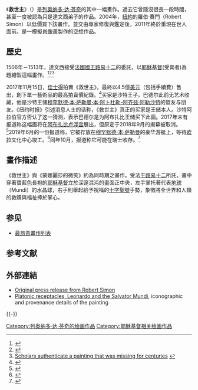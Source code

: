 {{noteTA
|1=zh-cn:李奥纳多; zh-tw:李奧納多; zh-hk:李安納度;
|2=zh-cn:达·芬奇; zh-tw:達文西; zh-hk:達文西;
|3=zh-cn:罗伯特·西蒙; zh-tw:羅伯·賽門;
}}
{{otheruse|救世主}}
{{Infobox Painting
| title           = 救世主<br>Salvator Mundi
| image_file      = Leonardo da Vinci, Salvator Mundi, c.1500, oil on walnut, 45.4 × 65.6 cm.jpg
| alt             = See adjacent text.
| image_size      = 250px
| artist          = [[列奥纳多·达·芬奇|列奥纳多·达·芬奇]]
| year            = {{circa|1490年－1519年}}
| type            = [[胡桃|胡桃木]]版上的[[油畫|油畫]]
| height_metric   = 45.4
| width_metric    = 65.6
| height_imperial = 25.8
| width_imperial  = 19.2
| owner           = 由{{le|阿布達比文化旅遊局|Abu Dhabi Department of Culture & Tourism}}為[[阿布達比羅浮宮|阿布達比羅浮宮]]收購。目前為[[穆罕默德·本·薩勒曼|穆罕默德·本·薩勒曼]]所擁有。<ref>{{cite news |last1=Kazakina |first1=Katya |title=Da Vinci's $450 Million Masterpiece Is Kept on Saudi Prince's Yacht: Artnet |url=https://www.bloomberg.com/news/articles/2019-06-10/da-vinci-s-450-million-masterpiece-kept-on-mbs-s-yacht-artnet |access-date=11 June 2019 |publisher=Bloomberg |date=11 June 2019 |ref=1 |archive-date=2019-07-04 |archive-url=https://web.archive.org/web/20190704143454/https://www.bloomberg.com/news/articles/2019-06-10/da-vinci-s-450-million-masterpiece-kept-on-mbs-s-yacht-artnet |dead-url=no }}</ref>
| city            =
| museum          =
}}

《'''救世主'''》（{{lang-it|Salvator Mundi}}）是[[列奥纳多·达·芬奇|列奥纳多·达·芬奇]]的其中一幅畫作。過去它曾隱沒很長一段時間，甚至一度被認為只是達文西弟子的作品。2004年，[[紐約|紐約]]的羅伯·賽門（Robert Simon）以低價買下該畫作。並交由專家修復與鑑定後，2011年終於重現在世人面前。是一模擬[[肖像畫|肖像畫]]製作的空想作品。

== 歷史 ==
1506年－1513年，達文西接受[[法國國王|法國國王]][[路易十二|路易十二]]的委託，以[[耶穌|耶穌]][[基督|基督]](受膏者)為題繪製這幅畫作。<ref>{{cite web |last=Esterow |first=Milton |url=http://artnews.com/issues/article.asp?art_id=3345 |title=A Long Lost Leonardo |journal=ARTnews |publisher=ARTnews |date=June 2011 |accessdate=2011-06-30 |deadurl=yes |archiveurl=https://web.archive.org/web/20110709120514/http://artnews.com/issues/article.asp?art_id=3345 |archivedate=2011-07-09 }}</ref><ref>{{cite web |last=BBC News |url=http://www.bbc.co.uk/news/entertainment-arts-14104031 |title=Lost Leonardo Da Vinci painting to go on show |publisher=BBC |date=12 July 2011 |accessdate=2011-07-12 |archive-date=2017-11-16 |archive-url=https://web.archive.org/web/20171116185257/http://www.bbc.co.uk/news/entertainment-arts-14104031 |dead-url=no }}</ref><ref>[http://en.99ys.com/news/20110701/detail_953.shtml Scholars authenticate a painting that was missing for centuries] {{webarchive|url=https://web.archive.org/web/20130526045552/http://en.99ys.com/news/20110701/detail_953.shtml |date=2013-05-26 }}</ref>

2017年11月15日，[[佳士得|佳士得]]拍賣《救世主》，最終以4.5億[[美元|美元]]（包括手續費）售出，創下單一藝術品的最高拍賣價紀錄。<ref>{{Cite news |url=https://www.theguardian.com/artanddesign/2017/nov/15/leonardo-da-vinci-salvator-mundi-auction |title=Leonardo da Vinci painting sells for $450m at auction, smashing records |publisher=The Guardian |date=2017-11-16 |accessdate=2017-11-16 |archive-date=2017-11-16 |archive-url=https://web.archive.org/web/20171116020536/https://www.theguardian.com/artanddesign/2017/nov/15/leonardo-da-vinci-salvator-mundi-auction |dead-url=no }}</ref>买家是沙特王子{{le|巴德尔·本·阿卜杜拉·本·法尔汉|Bader bin Abdullah bin Farhan Al Saud}}。巴德尔此前无艺术收藏，他是沙特王储[[穆罕默德·本·萨勒曼·本·阿卜杜勒-阿齐兹·阿勒沙特|穆罕默德·本·萨勒曼·本·阿卜杜勒-阿齐兹·阿勒沙特]]的盟友与朋友。《纽约时报》引述消息人士的话称，《救世主》真正的买家是王储本人。沙特阿拉伯官方否认了这一猜测，表示巴德尔是为阿布扎比王储买下此画。2017年末有报道称这幅画将在[[阿布扎比卢浮宫|阿布扎比卢浮宫]]展出，但原定于2018年9月的揭幕被取消。<ref>{{Cite news|title=The Da Vinci mystery: why is his $450m masterpiece really being kept under wraps?|url=https://www.theguardian.com/artanddesign/2018/oct/14/leonardo-da-vinci-mystery-why-is-his-450m-masterpiece-really-being-kept-under-wraps-salvator-mundi|newspaper=The Guardian|date=2018-10-14|accessdate=2020-01-19|issn=0261-3077|language=en-GB|first=Jonathan|last=Jones|archive-date=2019-11-09|archive-url=https://web.archive.org/web/20191109181151/https://www.theguardian.com/artanddesign/2018/oct/14/leonardo-da-vinci-mystery-why-is-his-450m-masterpiece-really-being-kept-under-wraps-salvator-mundi|dead-url=no}}</ref>2019年6月的一份报道称，它被存放在[[穆罕默德·本·萨勒曼·本·阿卜杜勒-阿齐兹·阿勒沙特|穆罕默德·本·萨勒曼]]的豪华游艇上，等待[[歐拉_(沙特阿拉伯)|欧拉]]文化中心竣工。<ref>{{Cite web|title=Da Vinci's $450 Million Masterpiece Is Kept on Saudi Prince's Yacht: Artnet|url=https://www.bloomberg.com/news/articles/2019-06-10/da-vinci-s-450-million-masterpiece-kept-on-mbs-s-yacht-artnet|accessdate=2020-01-19|author=Katya Kazakina|date=|format=|work=www.bloomberg.com|publisher=|language=|archive-date=2019-07-04|archive-url=https://web.archive.org/web/20190704143454/https://www.bloomberg.com/news/articles/2019-06-10/da-vinci-s-450-million-masterpiece-kept-on-mbs-s-yacht-artnet|dead-url=no}}</ref>同年10月，报道称它可能在瑞士收存。<ref>{{Cite news|title=The mystery of the missing Leonardo: where is Da Vinci’s $450m Jesus?|url=https://www.theguardian.com/artanddesign/2019/oct/13/leonardo-da-vinci-salvator-mundi-jesus-louvre-exhibition|newspaper=The Observer|date=2019-10-13|accessdate=2020-01-19|issn=0029-7712|language=en-GB|first=Jamie|last=Doward|archive-date=2020-04-18|archive-url=https://web.archive.org/web/20200418063930/https://www.theguardian.com/artanddesign/2019/oct/13/leonardo-da-vinci-salvator-mundi-jesus-louvre-exhibition|dead-url=no}}</ref>

== 畫作描述 ==
《救世主》與《蒙娜麗莎的微笑》約為同時期之畫作。受法王[[路易十二|路易十二]]所託，畫中穿著寶藍色長袍的[[耶穌基督|耶穌基督]]立於深邃混沌的畫面正中央，左手掌托著代表[[地球|地球]]（Mundi）的水晶球，右手則舉起給予祝福的[[十字聖號|十字聖號]]手勢，象徵將全世界和人類的救贖與福祉捧於掌心。

== 参见 ==
* [[最昂貴畫作列表|最昂貴畫作列表]]

== 参考文献 ==
{{Reflist|30em}}

== 外部連結 ==
* [https://web.archive.org/web/20110725021154/http://stacybolton.com/leonardo/SM_LONG.pdf Original press release from Robert Simon]
* [https://web.archive.org/web/20130126101141/http://www.3pipe.net/2011/07/platonic-receptacles-leonardo-and.html Platonic receptacles, Leonardo and the Salvator Mundi], iconographic and provenance details of the painting

{{-}}
{{列奥纳多·达·芬奇}}

[[Category:列奥纳多·达·芬奇的绘画作品|Category:列奥纳多·达·芬奇的绘画作品]]
[[Category:耶稣基督相关绘画作品|Category:耶稣基督相关绘画作品]]